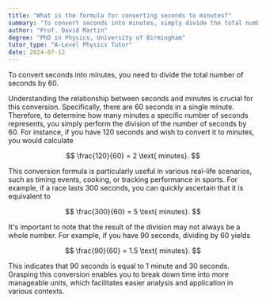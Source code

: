 ```yaml
---
title: "What is the formula for converting seconds to minutes?"
summary: "To convert seconds into minutes, simply divide the total number of seconds by 60."
author: "Prof. David Martin"
degree: "PhD in Physics, University of Birmingham"
tutor_type: "A-Level Physics Tutor"
date: 2024-07-12
---
```


To convert seconds into minutes, you need to divide the total number of seconds by $60$.

Understanding the relationship between seconds and minutes is crucial for this conversion. Specifically, there are $60$ seconds in a single minute. Therefore, to determine how many minutes a specific number of seconds represents, you simply perform the division of the number of seconds by $60$. For instance, if you have $120$ seconds and wish to convert it to minutes, you would calculate 

$$
\frac{120}{60} = 2 \text{ minutes}.
$$

This conversion formula is particularly useful in various real-life scenarios, such as timing events, cooking, or tracking performance in sports. For example, if a race lasts $300$ seconds, you can quickly ascertain that it is equivalent to 

$$
\frac{300}{60} = 5 \text{ minutes}.
$$

It's important to note that the result of the division may not always be a whole number. For example, if you have $90$ seconds, dividing by $60$ yields 

$$
\frac{90}{60} = 1.5 \text{ minutes}.
$$ 

This indicates that $90$ seconds is equal to $1$ minute and $30$ seconds. Grasping this conversion enables you to break down time into more manageable units, which facilitates easier analysis and application in various contexts.
    